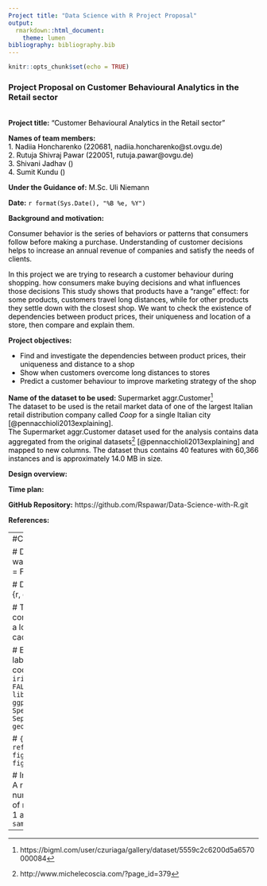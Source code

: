 ```yaml
---
Project title: "Data Science with R Project Proposal"
output:
  rmarkdown::html_document:
    theme: lumen
bibliography: bibliography.bib 
---
```



```r
knitr::opts_chunk$set(echo = TRUE)
``` 

### Project Proposal on Customer Behavioural Analytics in the Retail sector 
<br> 
__Project title:__ <font color ="black"> "Customer Behavioural Analytics in the Retail sector" <br /> </font> </font>

__Names of team members:__<br /> 
<font color ="black">
1. Nadiia Honcharenko (220681, nadiia.honcharenko@st.ovgu.de) <br />
2. Rutuja Shivraj Pawar (220051, rutuja.pawar@ovgu.de) <br />
3. Shivani Jadhav () <br />
4. Sumit Kundu () 
</font>

__Under the Guidance of:__ <font color ="black"> M.Sc. Uli Niemann </font>

__Date:__ <font color ="black"> ```r format(Sys.Date(), "%B %e, %Y")``` </font>

__Background and motivation:__ <font color ="black"> 
<p>Consumer behavior is the series of behaviors or patterns that consumers follow before making a purchase.
Understanding of customer decisions helps to increase an annual revenue of companies and satisfy the needs of clients.</p>
<p>In this project we are trying to research a customer behaviour during shopping. how consumers make buying decisions and what influences those decisions
This study shows that products have a "range" effect:
for some products, customers travel long distances, while
for other products they settle down with the closest shop. 
We want to check the existence of dependencies between product prices, 
their uniqueness and location of a store, then compare and explain them. </p>
 </font>

__Project objectives:__ <font color ="black"> 
<ul>
<li>Find and investigate the dependencies between product prices, 
their uniqueness and distance to a shop</li>
<li>Show when customers overcome long distances to stores</li>
<li>Predict a customer behaviour to 
improve marketing strategy of the shop</li>
</ul>
</font>

__Name of the dataset to be used:__ <font color ="black"> Supermarket aggr.Customer^[https://bigml.com/user/czuriaga/gallery/dataset/5559c2c6200d5a6570000084] <br />
The dataset to be used is the retail market data of one of the largest Italian retail distribution company called _Coop_ for a single Italian city [@pennacchioli2013explaining].<br />
The Supermarket aggr.Customer dataset used for the analysis contains data aggregated from the original datasets^[http://www.michelecoscia.com/?page_id=379] [@pennacchioli2013explaining] and mapped to new columns. The dataset thus contains 40 features with 60,366 instances and is approximately 14.0 MB in size. </font> 


__Design overview:__ <font color ="black"> </font>

__Time plan:__ <font color ="black"> </font>

__GitHub Repository:__ https://github.com/Rspawar/Data-Science-with-R.git 

__References:__



---
#Comments

# Dont display warnings
# {r, warning = FALSE}

# Dont display code
# {r, echo=FALSE}

# To store long computation results in a local cache
# {r, cache=TRUE}

# Exmaple usage of labelling and reusing code chunks
# ```{r iris_plot, echo = FALSE, eval = FALSE}
# library(ggplot2)
# ggplot(iris, aes(x = Species, y = Sepal.Length)) + geom_boxplot()
#```

# ```{r , ref.label='iris_plot', fig.width = 7, fig.height = 2.5}
# ```

# Inline R code usng r
# A random sample of 5 numbers from the set of numbers between 
# 1 and 10 is `r sample(1:10, 5)` 
---